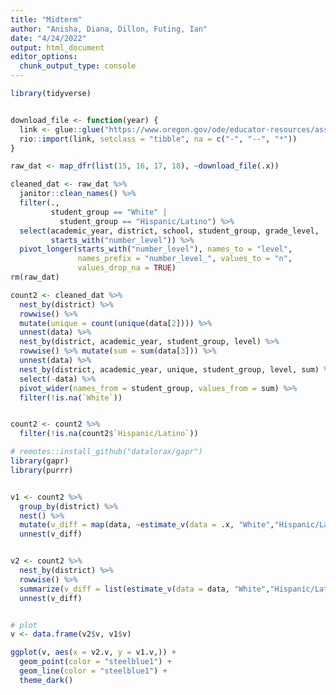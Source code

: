 ---
title: "Midterm"
author: "Anisha, Diana, Dillon, Futing, Ian"
date: "4/24/2022"
output: html_document
editor_options: 
  chunk_output_type: console
---
```{r,  knitr::opts_chunk$set(cache = TRUE)}
library(tidyverse)


download_file <- function(year) {
  link <- glue::glue("https://www.oregon.gov/ode/educator-resources/assessment/TestResults20{year}/pagr_schools_ela_raceethnicity_{year-1}{year}.xlsx")
  rio::import(link, setclass = "tibble", na = c("-", "--", "*"))
}

raw_dat <- map_dfr(list(15, 16, 17, 18), ~download_file(.x))

cleaned_dat <- raw_dat %>% 
  janitor::clean_names() %>% 
  filter(., 
         student_group == "White" | 
           student_group == "Hispanic/Latino") %>% 
  select(academic_year, district, school, student_group, grade_level, 
         starts_with("number_level")) %>% 
  pivot_longer(starts_with("number_level"), names_to = "level", 
               names_prefix = "number_level_", values_to = "n", 
               values_drop_na = TRUE)
rm(raw_dat)
```

```{r Part A2}


count2 <- cleaned_dat %>% 
  nest_by(district) %>% 
  rowwise() %>% 
  mutate(unique = count(unique(data[2]))) %>% 
  unnest(data) %>% 
  nest_by(district, academic_year, student_group, level) %>% 
  rowwise() %>% mutate(sum = sum(data[3])) %>% 
  unnest(data) %>% 
  nest_by(district, academic_year, unique, student_group, level, sum) %>% 
  select(-data) %>% 
  pivot_wider(names_from = student_group, values_from = sum) %>% 
  filter(!is.na(`White`)) 


count2 <- count2 %>% 
  filter(!is.na(count2$`Hispanic/Latino`)) 


```

```{r Part B1}

# remotes::install_github("datalorax/gapr")
library(gapr)
library(purrr)


v1 <- count2 %>%
  group_by(district) %>%
  nest() %>%
  mutate(v_diff = map(data, ~estimate_v(data = .x, "White","Hispanic/Latino"))) %>%
  unnest(v_diff)


v2 <- count2 %>%
  nest_by(district) %>%
  rowwise() %>%
  summarize(v_diff = list(estimate_v(data = data, "White","Hispanic/Latino"))) %>%
  unnest(v_diff)


# plot
v <- data.frame(v2$v, v1$v)

ggplot(v, aes(x = v2.v, y = v1.v,)) +
  geom_point(color = "steelblue1") +
  geom_line(color = "steelblue1") +
  theme_dark()
```


